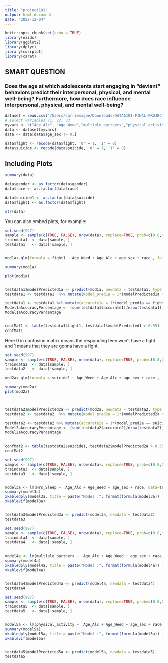```yaml
---
title: "project101"
output: html_document
date: "2022-12-04"
---
```


```r
knitr::opts_chunk$set(echo = TRUE)
library(ezids)
library(ggplot2)
library(dplyr)
library(corrplot)
library(caret)
```

## SMART QUESTION

### Does the age at which adolescents start engaging in "deviant" behaviors predict their interpersonal, physical, and mental well-being? Furthermore, how does race influence interpersonal, physical, and mental well-being?


```r
dataset = read.csv("/Users/carriemagee/Downloads/DATA6101-FINAL-PROJECT/Datasets/sadc_df.csv")
# select variables v1, v2, v3
myvars <- c("Age_Alc", "Age_Weed","multiple_partners","physical_activity","Hrs_Sleep","age_sex","race","gender","fight","suicide")
data <- dataset[myvars]
data <- data[data$age_sex != 0,]
```


```r
data$fight <- recode(data$fight, '0' = 1, '1' = 0)
data$suicide <- recode(data$suicide, '0' = 1, '1' = 0)

```

## Including Plots

```r
summary(data)

data$gender <- as.factor(data$gender)
data$race <- as.factor(data$race)

data$suicide1 <- as.factor(data$suicide)
data$fight1 <- as.factor(data$fight)

str(data)
```


You can also embed plots, for example:



```r

set.seed(927)
sample <- sample(c(TRUE, FALSE), nrow(data), replace=TRUE, prob=c(0.8,0.2))
traindata1  <- data[sample, ]
testdata1   <- data[!sample, ]


mod1a<-glm(formula = fight1 ~ Age_Weed + Age_Alc + age_sex + race , family = "binomial", data = traindata1)

summary(mod1a)

plot(mod1a)


testdata1$modelPredicted1a <- predict(mod1a, newdata = testdata1, type = 'response')
testdata1 <- testdata1  %>% mutate(model_pred1a = 1*(modelPredicted1a > .55) + 0)

testdata1 <- testdata1 %>% mutate(accurate1a = 1*(model_pred1a == fight1))
Model1aAccuracyPercentage <- (sum(testdata1$accurate1)/nrow(testdata1))*100
Model1aAccuracyPercentage


confMat1 <- table(testdata1$fight1, testdata1$modelPredicted1 > 0.55)
confMat1
```
Here 0 in confusion matrix means the responding teen won't have a fight and 1 means that they are gonna have a fight.

```r
set.seed(997)
sample <- sample(c(TRUE, FALSE), nrow(data), replace=TRUE, prob=c(0.8,0.2))
traindata2  <- data[sample, ]
testdata2   <- data[!sample, ]

mod2a<-glm(formula = suicide1 ~ Age_Weed + Age_Alc + age_sex + race , family = "binomial", data = traindata2)

summary(mod2a)
plot(mod2a)



testdata2$modelPredicted2a <- predict(mod2a, newdata = testdata2, type = 'response')
testdata2 <- testdata2  %>% mutate(model_pred2a = 1*(modelPredicted2a > .55) + 0)

testdata2 <- testdata2 %>% mutate(accurate2a = 1*(model_pred2a == suicide1))
Model2aAccuracyPercentage <- (sum(testdata2$accurate2)/nrow(testdata2))*100
Model2aAccuracyPercentage


confMat2 <- table(testdata2$suicide1, testdata2$modelPredicted2a > 0.55)
confMat2


```

```r

set.seed(997)
sample <- sample(c(TRUE, FALSE), nrow(data), replace=TRUE, prob=c(0.8,0.2))
traindata3  <- data[sample, ]
testdata3   <- data[!sample, ]


model3a <- lm(Hrs_Sleep ~  Age_Alc + Age_Weed + age_sex + race, data=traindata3)
summary(model3a)
xkabledply(model3a, title = paste("Model :", format(formula(model3a)) ) )
xkablevif(model3a)


testdata3$modelPredicted3a <- predict(model3a, newdata = testdata3)
testdata3


```

```r
set.seed(997)
sample <- sample(c(TRUE, FALSE), nrow(data), replace=TRUE, prob=c(0.8,0.2))
traindata4  <- data[sample, ]
testdata4   <- data[!sample, ]


model4a <- lm(multiple_partners ~  Age_Alc + Age_Weed + age_sex + race, data=traindata4)
summary(model4a)
xkabledply(model4a, title = paste("Model :", format(formula(model4a)) ) )
xkablevif(model4a)


testdata4$modelPredicted4a <- predict(model4a, newdata = testdata4)
testdata4
```

```r
set.seed(997)
sample <- sample(c(TRUE, FALSE), nrow(data), replace=TRUE, prob=c(0.8,0.2))
traindata5  <- data[sample, ]
testdata5   <- data[!sample, ]


model5a <- lm(physical_activity ~  Age_Alc + Age_Weed + age_sex + race, data=traindata5)
summary(model5a)
xkabledply(model5a, title = paste("Model :", format(formula(model5a)) ) )
xkablevif(model5a)


testdata5$modelPredicted5a <- predict(model5a, newdata = testdata5)
testdata5
```